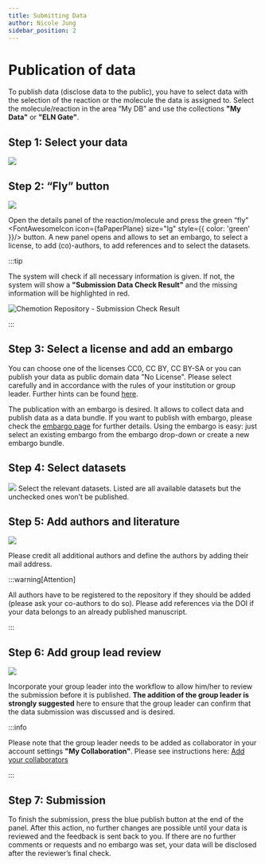 ```yaml
---
title: Submitting Data
author: Nicole Jung
sidebar_position: 2
---
```


# Publication of data

To publish data (disclose data to the public), you have to select data with the selection of the reaction or the molecule the data is assigned to. Select the molecule/reaction in the area “My DB” and use the collections **"My Data"** or **"ELN Gate"**.

## Step 1: Select your data

![](/img/docs/publication-review-process/d0139cda-e311-46e9-a0e6-8693fc769f8b_image_20191030-26466-1bugfxg.png)

## Step 2: “Fly” button

![](/img/docs/publication-review-process/d0139cda-e311-46e9-a0e6-8693fc769f8b_image_20191030-26466-129koqg.png)

Open the details panel of the reaction/molecule and press the green “fly” <FontAwesomeIcon icon={faPaperPlane} size="lg" style={{ color: 'green' }}/> button. A new panel opens and allows to set an embargo, to select a license, to add (co)-authors, to add references and to select the datasets.

:::tip

The system will check if all necessary information is given. If not, the system will show a **"Submission Data Check Result"** and the missing information will be highlighted in red.

<img src={submissionCheck} alt="Chemotion Repository - Submission Check Result" />

:::

## Step 3: Select a license and add an embargo

You can choose one of the licenses CC0, CC BY, CC BY-SA or you can publish your data as public domain data "No License". Please select carefully and in accordance with the rules of your institution or group leader. Further hints can be found [here](../faq#under-which-kind-of-license-are-the-data-of-the-chemotion-repository-available).

The publication with an embargo is desired. It allows to collect data and publish data as a data bundle. If you want to publish with embargo, please check the [embargo page](embargo) for further details. Using the embargo is easy: just select an existing embargo from the embargo drop-down or create a new embargo bundle.

## Step 4: Select datasets

![](/img/docs/publication-review-process/d0139cda-e311-46e9-a0e6-8693fc769f8b_image_20191030-26466-oafvny.png)
Select the relevant datasets. Listed are all available datasets but the unchecked ones won’t be published.

## Step 5: Add authors and literature

![](/img/docs/publication-review-process/d0139cda-e311-46e9-a0e6-8693fc769f8b_image_20191030-26466-b65f37.png)

Please credit all additional authors and define the authors by adding their mail address.

:::warning[Attention]

All authors have to be registered to the repository if they should be added (please ask your co-authors to do so). Please add references via the DOI if your data belongs to an already published manuscript.

:::

## Step 6: Add group lead review

![](/img/docs/publication-review-process/select-group-lead.png)

Incorporate your group leader into the workflow to allow him/her to review the submission before it is published. **The addition of the group leader is strongly suggested** here to ensure that the group leader can confirm that the data submission was discussed and is desired.

:::info

Please note that the group leader needs to be added as collaborator in your account settings **"My Collaboration"**. Please see instructions here: [Add your collaborators](../settings_preparation/index.mdx#add-your-collaborators)

:::

## Step 7: Submission

To finish the submission, press the blue publish button at the end of the panel. After this action, no further changes are possible until your data is reviewed and the feedback is sent back to you. If there are no further comments or requests and no embargo was set, your data will be disclosed after the reviewer’s final check.
